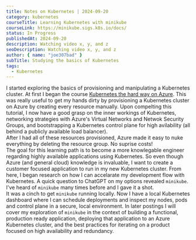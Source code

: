 ```yaml
---
title: Notes on Kubernetes | 2024-09-20
category: kubernetes
courseTitle: Learning Kubernetes with minikube
courseLink: https://minikube.sigs.k8s.io/docs/
status: In Progress
publishedAt: 2024-09-20
description: Watching video x, y, and z
seoDescription: Watching video x, y, and z
author: { name: "joe307bad" }
subTitle: Studying the basics of Kubernetes
tags:
  - Kubernetes
---
```


I started exploring the basics of provisioning and manipulating a Kubernetes cluster. At first I began the course [Kubernetes the hard way on Azure](https://github.com/ivanfioravanti/kubernetes-the-hard-way-on-azure). This was really useful to get my hands dirty by provisioning a Kubernetes cluster on Azure by creating every resource manually. Upon compelting this tutorial, I now have a good grasp on the inner workings of Kubernetes, networking strategies with Azure's Virtual Networks and Netwok Security Groups, and bootstrapping a Kubernetes control plane for high avilability (all behind a publicly available load balancer).
<br />
After I had all of these resources provisioned, Azure made it easy to nuke everything by deleting the resource group. No suprise costs!
<br />
The goal for this learning path is to become a more knowlegable engineer regarding highly available applications using Kubernetes. So even though Azure (and general cloud) knowledge is invaluable, I want to create a customer focused application to run in my new Kubernetes cluster. From here, I began research on how I can accelarate my development flow with Kubernetes. A quick question to ChatGPT on my options revealed `minikube`. I've heard of `minikube` many times before and I gave it a shot.
<br />
It was a cinch to get `minikube` running locally. Now I have a local Kubernetes dashboard where I can schedule deployments and inspect my nodes, pods and control plane in a secure, local environment. In later postings I will cover my exploration of `minikube` in the context of building a functional, production ready application, deploying that application to an Azure Kubernetes cluster, and the best practices for iterating on a product focused on high availability and redundancy.